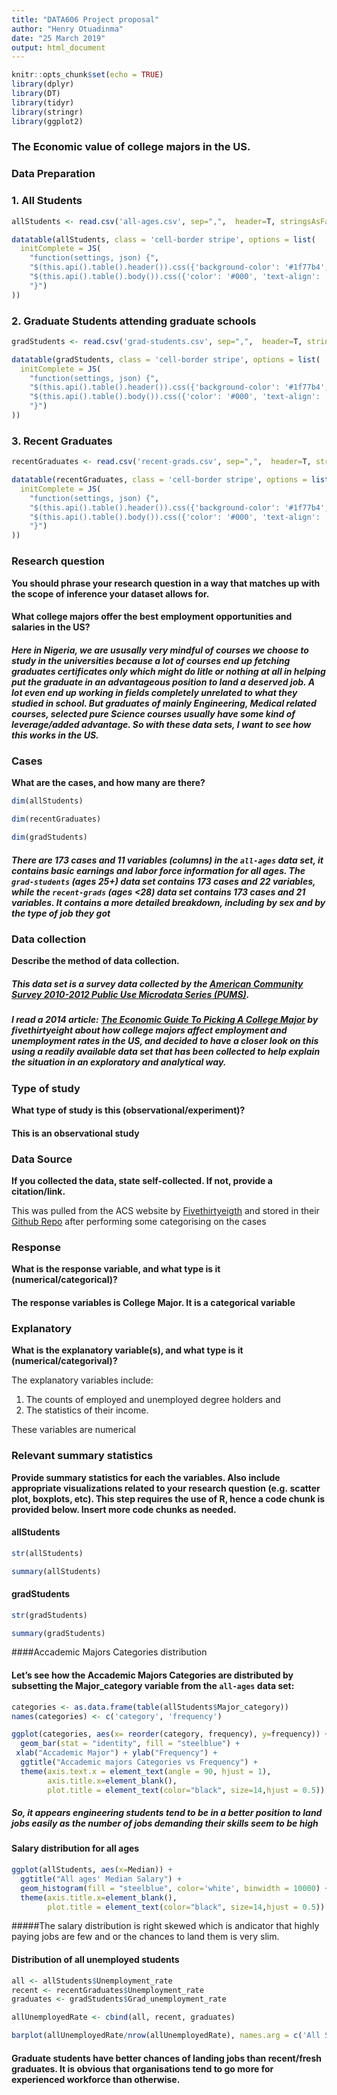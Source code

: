 ```yaml
---
title: "DATA606 Project proposal"
author: "Henry Otuadinma"
date: "25 March 2019"
output: html_document
---
```


```r
knitr::opts_chunk$set(echo = TRUE)
library(dplyr)
library(DT)
library(tidyr)
library(stringr)
library(ggplot2)
```

### The Economic value of college majors in the US.

### Data Preparation

### 1. All Students

```r

allStudents <- read.csv('all-ages.csv', sep=",",  header=T, stringsAsFactors = FALSE) %>% tbl_df() %>% arrange(Major_category)

```

```r
datatable(allStudents, class = 'cell-border stripe', options = list(
  initComplete = JS(
    "function(settings, json) {",
    "$(this.api().table().header()).css({'background-color': '#1f77b4', 'color': '#fff', 'text-align': 'center !important'});",
    "$(this.api().table().body()).css({'color': '#000', 'text-align': 'center !important'});",
    "}")
))

```

### 2. Graduate Students attending graduate schools

```r

gradStudents <- read.csv('grad-students.csv', sep=",",  header=T, stringsAsFactors = FALSE) %>% tbl_df() %>% arrange(Major_category)

```


```r
datatable(gradStudents, class = 'cell-border stripe', options = list(
  initComplete = JS(
    "function(settings, json) {",
    "$(this.api().table().header()).css({'background-color': '#1f77b4', 'color': '#fff', 'text-align': 'center !important'});",
    "$(this.api().table().body()).css({'color': '#000', 'text-align': 'center !important'});",
    "}")
))

```


### 3. Recent Graduates

```r
recentGraduates <- read.csv('recent-grads.csv', sep=",",  header=T, stringsAsFactors = FALSE) %>% tbl_df() %>%  arrange(Major_category)

```

```r
datatable(recentGraduates, class = 'cell-border stripe', options = list(
  initComplete = JS(
    "function(settings, json) {",
    "$(this.api().table().header()).css({'background-color': '#1f77b4', 'color': '#fff', 'text-align': 'center !important'});",
    "$(this.api().table().body()).css({'color': '#000', 'text-align': 'center !important'});",
    "}")
))

```

### Research question 

**You should phrase your research question in a way that matches up with the scope of inference your dataset allows for.**

#### What college majors offer the best employment opportunities and salaries in the US?

##### Here in Nigeria, we are ususally very mindful of courses we choose to study in the universities because a lot of courses end up fetching graduates certificates only which might do litle or nothing at all in helping put the graduate in an advantageous position to land a deserved job. A lot even end up working in fields completely unrelated to what they studied in school. But graduates of mainly Engineering, Medical related courses, selected pure Science courses usually have some kind of leverage/added advantage. So with these data sets, I want to see how this works in the US.

### Cases 

**What are the cases, and how many are there?**

```r
dim(allStudents)

```

```r
dim(recentGraduates)

```

```r
dim(gradStudents)

```

##### There are 173 cases and 11 variables (columns) in the `all-ages` data set, it contains basic earnings and labor force information for all ages. The `grad-students`  (ages 25+) data set contains 173 cases and 22 variables, while the `recent-grads` (ages <28) data set contains 173 cases and 21 variables. It contains a more detailed breakdown, including by sex and by the type of job they got


### Data collection 

**Describe the method of data collection.**

##### This data set is a survey data collected by the  <a href="http://www.census.gov/programs-surveys/acs/data/pums.html">American Community Survey 2010-2012 Public Use Microdata Series (PUMS)</a>.

##### I read a 2014 article: <a href="https://fivethirtyeight.com/features/the-economic-guide-to-picking-a-college-major/">The Economic Guide To Picking A College Major</a> by fivethirtyeight about how college majors affect employment and unemployment rates in the US, and decided to have a closer look on this using a readily available data set that has been collected to help explain the situation in an exploratory and analytical way.

### Type of study 

**What type of study is this (observational/experiment)?**

#### This is an observational study


### Data Source 

**If you collected the data, state self-collected. If not, provide a citation/link.**

This was pulled from the ACS website by <a href="https://fivethirtyeight.com">Fivethirtyeigth</a> and stored in their <a href="https://github.com/fivethirtyeight/data/tree/master/college-majors">Github Repo</a> after performing some categorising on the cases


### Response

**What is the response variable, and what type is it (numerical/categorical)?**

#### The response variables is College Major. It is a categorical variable


### Explanatory

**What is the explanatory variable(s), and what type is it (numerical/categorival)?**

The explanatory variables include:

1. The counts of employed and unemployed degree holders and 
2. The statistics of their income.

These variables are numerical

### Relevant summary statistics 

**Provide summary statistics for each the variables. Also include appropriate visualizations related to your research question (e.g. scatter plot, boxplots, etc). This step requires the use of R, hence a code chunk is provided below. Insert more code chunks as needed.**

#### allStudents
```r
str(allStudents)
```
```r
summary(allStudents)
```

#### gradStudents

```r
str(gradStudents)
```

```r
summary(gradStudents)
```


####Accademic Majors Categories distribution 

#### Let's see how the Accademic Majors Categories are distributed by subsetting the Major_category variable from the `all-ages` data set: 

```r
categories <- as.data.frame(table(allStudents$Major_category))
names(categories) <- c('category', 'frequency')
```

```r

ggplot(categories, aes(x= reorder(category, frequency), y=frequency)) + 
  geom_bar(stat = "identity", fill = "steelblue") +
 xlab("Accademic Major") + ylab("Frequency") +
  ggtitle("Accademic majors Categories vs Frequency") +
  theme(axis.text.x = element_text(angle = 90, hjust = 1),
        axis.title.x=element_blank(),
        plot.title = element_text(color="black", size=14,hjust = 0.5)) + coord_flip() + theme(legend.position="none")

```

##### So, it appears engineering students tend to be in a better position to land jobs easily as the number of jobs demanding their skills seem to be high


#### Salary distribution for all ages

```r
ggplot(allStudents, aes(x=Median)) + 
  ggtitle("All ages' Median Salary") +
  geom_histogram(fill = "steelblue", color='white', binwidth = 10000) +
  theme(axis.title.x=element_blank(), 
        plot.title = element_text(color="black", size=14,hjust = 0.5))

```

#####The salary distribution is right skewed which is andicator that highly paying jobs are few and or the chances to land them is very slim.

#### Distribution of all unemployed students

```r

all <- allStudents$Unemployment_rate
recent <- recentGraduates$Unemployment_rate
graduates <- gradStudents$Grad_unemployment_rate

allUnemployedRate <- cbind(all, recent, graduates)

barplot(allUnemployedRate/nrow(allUnemployedRate), names.arg = c('All Students', 'Recent Graduates', 'Graduate Students'), xlab = "Unemployment Rate", col = heat.colors(nrow(allUnemployedRate)))

```

#### Graduate students have better chances of landing jobs than recent/fresh graduates. It is obvious that organisations tend to go more for experienced workforce than otherwise.























